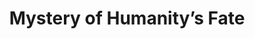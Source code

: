---
title: "Mystery of Humanity’s Fate"
mainText: "Enigma of Humanity’s Fate"
subText: "On May 5 2095, mankind vanished from the Solar System, leaving machinekind on their own. Any attempt to uncover the truth in the century since has resulted in termination. All that is known is that it involved the Sunset Research Initiative, an international science program aimed towards solving human conflict."
pubDate: "Dec 15 2022"
thumbImage: ""
tags:
  - enigma-of-humanitys-fate
  - sri
---